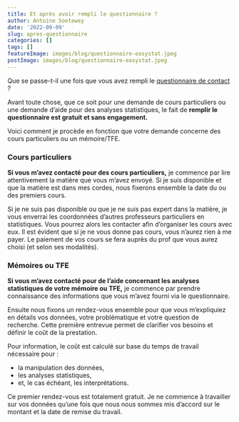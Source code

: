 ```yaml
---
title: Et après avoir rempli le questionnaire ?
author: Antoine Soetewey
date: '2022-09-09'
slug: apres-questionnaire
categories: []
tags: []
featureImage: images/blog/questionnaire-easystat.jpeg
postImage: images/blog/questionnaire-easystat.jpeg
---
```


Que se passe-t-il une fois que vous avez rempli le [questionnaire de contact](/contact/) ?

Avant toute chose, que ce soit pour une demande de cours particuliers ou une demande d'aide pour des analyses statistiques, le fait de **remplir le questionnaire est gratuit et sans engagement.**

Voici comment je procède en fonction que votre demande concerne des cours particuliers ou un mémoire/TFE.

### Cours particuliers

**Si vous m'avez contacté pour des cours particuliers,** je commence par lire attentivement la matière que vous m'avez envoyé. Si je suis disponible et que la matière est dans mes cordes, nous fixerons ensemble la date du ou des premiers cours.

Si je ne suis pas disponible ou que je ne suis pas expert dans la matière, je vous enverrai les coordonnées d'autres professeurs particuliers en statistiques. Vous pourrez alors les contacter afin d'organiser les cours avec eux. Il est évident que si je ne vous donne pas cours, vous n'aurez rien à me payer. Le paiement de vos cours se fera auprès du prof que vous aurez choisi (et selon ses modalités).

### Mémoires ou TFE

**Si vous m'avez contacté pour de l'aide concernant les analyses statistiques de votre mémoire ou TFE,** je commence par prendre connaissance des informations que vous m'avez fourni via le questionnaire.

Ensuite nous fixons un rendez-vous ensemble pour que vous m'expliquiez en détails vos données, votre problématique et votre question de recherche. Cette première entrevue permet de clarifier vos besoins et définir le coût de la prestation. 

Pour information, le coût est calculé sur base du temps de travail nécessaire pour :

- la manipulation des données, 
- les analyses statistiques,
- et, le cas échéant, les interprétations.

Ce premier rendez-vous est totalement gratuit. Je ne commence à travailler sur vos données qu'une fois que nous nous sommes mis d'accord sur le montant et la date de remise du travail.

